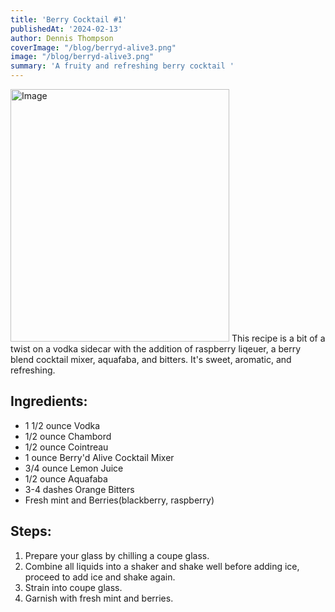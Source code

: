 ```yaml
---
title: 'Berry Cocktail #1'
publishedAt: '2024-02-13'
author: Dennis Thompson
coverImage: "/blog/berryd-alive3.png"
image: "/blog/berryd-alive3.png"
summary: 'A fruity and refreshing berry cocktail '
---
```

<Image src="/blog/berryd-alive3.png" width="350" height="404" alt="Image" />
This recipe is a bit of a twist on a vodka sidecar with the addition of raspberry liqeuer, a berry blend cocktail mixer, aquafaba, and bitters. It's sweet, aromatic, and refreshing.


## Ingredients:
- 1 1/2 ounce Vodka 
- 1/2 ounce Chambord
- 1/2 ounce Cointreau
- 1 ounce <Link href="/coming-soon"> Berry'd Alive Cocktail Mixer </Link>
- 3/4 ounce Lemon Juice
- 1/2 ounce Aquafaba
- 3-4 dashes Orange Bitters
- Fresh mint and Berries(blackberry, raspberry)

## Steps:
1. Prepare your glass by chilling a coupe glass.
2. Combine all liquids  into a shaker and shake well before adding ice, proceed to add ice and shake again.
3. Strain into coupe glass.
4. Garnish with fresh mint and berries.

